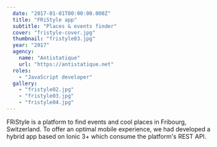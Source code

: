 ```yaml
---
  date: "2017-01-01T00:00:00.000Z"
  title: "FRiStyle app"
  subtitle: "Places & events finder"
  cover: "fristyle-cover.jpg"
  thumbnail: "fristyle03.jpg"
  year: "2017"
  agency:
    name: "Antistatique"
    url: "https://antistatique.net"
  roles:
    - "JavaScript developer"
  gallery:
    - "fristyle02.jpg"
    - "fristyle03.jpg"
    - "fristyle04.jpg"
---
```


FRiStyle is a platform to find events and cool places in Fribourg, Switzerland. To offer an optimal mobile experience, we had developed a hybrid app based on Ionic 3+ which consume the platform's REST API.
